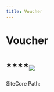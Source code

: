 ```yaml
---
title: Voucher
---
```


# **Voucher**

# ****![](https://res.cloudinary.com/dlfu36fiw/image/upload/v1712303927/builds/voucher/Voucher_i24hzp.jpg)

SiteCore Path:

